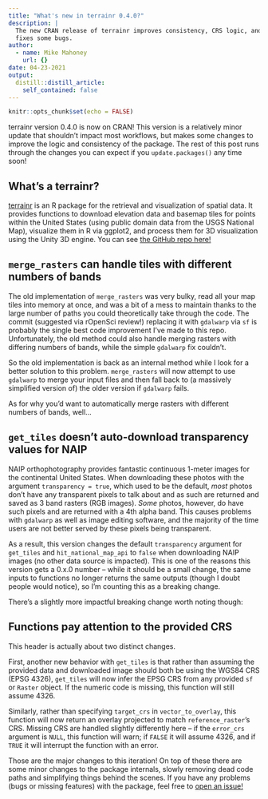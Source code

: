 ```yaml
---
title: "What's new in terrainr 0.4.0?"
description: |
  The new CRAN release of terrainr improves consistency, CRS logic, and 
  fixes some bugs.
author:
  - name: Mike Mahoney
    url: {}
date: 04-23-2021
output:
  distill::distill_article:
    self_contained: false
---
```



```r
knitr::opts_chunk$set(echo = FALSE)
```

terrainr version 0.4.0 is now on CRAN! This version is a relatively minor update 
that shouldn't impact most workflows, but makes some changes to improve the 
logic and consistency of the package. The rest of this post runs through the 
changes you can expect if you `update.packages()` any time soon!

## What's a terrainr?

[terrainr](https://docs.ropensci.org/terrainr/) is an R package for the 
retrieval and visualization of spatial data. It provides functions to download
elevation data and basemap tiles for points within the United States (using 
public domain data from the USGS National Map), visualize them in R via ggplot2,
and process them for 3D visualization using the Unity 3D engine. You can see
[the GitHub repo here!](https://docs.ropensci.org/terrainr/)

## `merge_rasters` can handle tiles with different numbers of bands

The old implementation of `merge_rasters` was very bulky, read all your map 
tiles into memory at once, and was a bit of a mess to maintain thanks to the 
large number of paths you could theoretically take through the code. The commit
(suggested via rOpenSci review!) replacing it with `gdalwarp` via `sf` is 
probably the single best code improvement I've made to this repo. Unfortunately,
the old method could also handle merging rasters with differing numbers of 
bands, while the simple `gdalwarp` fix couldn't.

So the old implementation is back as an internal method while I look for a 
better solution to this problem. `merge_rasters` will now attempt to use 
`gdalwarp` to merge your input files and then fall back to (a massively 
simplified version of) the older version if `gdalwarp` fails.

As for why you'd want to automatically merge rasters with different numbers of 
bands, well...

## `get_tiles` doesn't auto-download transparency values for NAIP

NAIP orthophotography provides fantastic continuous 1-meter images for the 
continental United States. When downloading these photos with the argument 
`transparency = true`, which used to be the default, _most_ photos don't have
any transparent pixels to talk about and as such are returned and saved as 3
band rasters (RGB images). _Some_ photos, however, do have such pixels and are
returned with a 4th alpha band. This causes problems with `gdalwarp` as well as
image editing software, and the majority of the time users are not better served 
by these pixels being transparent. 

As a result, this version changes the default `transparency` argument for 
`get_tiles` and `hit_national_map_api` to `false` when downloading NAIP images
(no other data source is impacted). This is one of the reasons this version 
gets a 0.x.0 number -- while it should be a small change, the same inputs to 
functions no longer returns the same outputs (though I doubt people would 
notice), so I'm counting this as a breaking change. 

There's a slightly more impactful breaking change worth noting though:

## Functions pay attention to the provided CRS

This header is actually about two distinct changes.

First, another new behavior with `get_tiles` is that rather than assuming the 
provided data and downloaded image should both be using the WGS84 CRS (EPSG 
4326), `get_tiles` will now infer the EPSG CRS from any provided `sf` or 
`Raster` object. If the numeric code is missing, this function will still assume
4326.

Similarly, rather than specifying `target_crs` in `vector_to_overlay`, this 
function will now return an overlay projected to match `reference_raster`'s CRS.
Missing CRS are handled slightly differently here -- if the `error_crs` argument
is `NULL`, this function will warn; if `FALSE` it will assume 4326, and if 
`TRUE` it will interrupt the function with an error.

Those are the major changes to this iteration! On top of these there are some 
minor changes to the package internals, slowly removing dead code paths and 
simplifying things behind the scenes. If you have any problems (bugs or missing
features) with the package, feel free to [open an issue!](https://github.com/ropensci/terrainr/issues)
